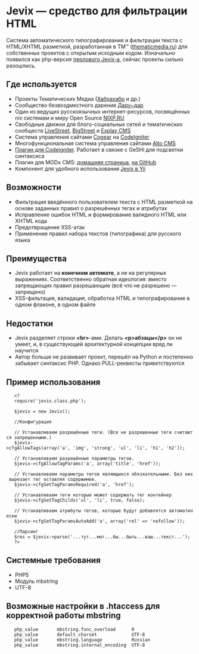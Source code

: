 = Jevix — средство для фильтрации HTML =
Система автоматического типографирования и фильтрации текста с HTML/XHTML разметкой, разработанная в ТМ™ ([http://thematicmedia.ru thematicmedia.ru]) для собственных проектов с открытым исходным кодом. Изначально появился как php-версия [http://jevix.ru перлового Jevix-а], сейчас проекты сильно разошлись.

== Где используется ==
* Проекты Тематических Медиа ([http://habrahabr.ru/ Хабрахабр] и др.)
* Сообщество безвоздместного дарения [http://darudar.org/ Дару~дар]
* Один из ведущих русскоязычных интернет-ресурсов, посвящённых nix системам и миру Open Source [http://www.nixp.ru/ NIXP.RU]
* Свободные движки для блого-социальных сетей и тематических сообществ [http://livestreet.ru/ LiveStreet], [http://bigstreet.ru/ BigStreet] и [http://explay.s/ Explay CMS]
* Система управления сайтами [http://cogear.ru/ Сogear] на [http://codeigniter.com/ CodeIgniter]
* Многофункциональная система управления сайтами [https://github.com/altocms/altocms Alto CMS]
* [http://www.coolweb.su/blog/7.html Плагин для Codeigniter]. Работает в связке с GeSHi для подсветки синтаксиса
* Плагин для MODx CMS: [http://bezumkin.ru/modx/jevix/ домашняя страница], [https://github.com/bezumkin/modx-jevix на GitHub]
* Компонент для удобного использования [https://github.com/tokolist/yii-components/blob/master/protected/extensions/yiicomp/widgets/YiiJevix/readme_ru.md Jevix в Yii]

== Возможности ==
* Фильтрация введённого пользователем текста с HTML разметкой на основе заданных правил о разрешённых тегах и атрибутах
* Исправление ошибок HTML и формирование валидного HTML или XHTML кода
* Предотвращение XSS-атак
* Применение правил набора текстов (типографика) для русского языка

== Преимущества ==
* Jevix работает на '''конечном автомате''', а не на регулярных выражениях. Соответственно обратная идеология: вместо запрещающих правил разрешающие (всё что не разрешено — запрещено)
* XSS-фильтация, валидация, обработка HTML и типографирование в одном флаконе, в одном файле

== Недостатки ==
* Jevix разделяет строки '''&lt;br&gt;'''-ами. Делать '''&lt;p&gt;абзацы&lt;/p&gt;''' он не умеет, и, в существующей архитектурной концепции вряд ли научится
* Автор больше не развивает проект, перешёл на Python и постепенно забывает синтаксис PHP. Однако PULL-реквесты приветствуются

==Пример использования==
    <?
    require('jevix.class.php');
    
    $jevix = new Jevix();
    
    //Конфигурация
    
    // Устанавливаем разрешённые теги. (Все не разрешенные теги считаются запрещенными.)
    $jevix->cfgAllowTags(array('a', 'img', 'strong', 'ul', 'li', 'h1', 'h2'));
    
    // Устанавливаем разрешённые параметры тегов.
    $jevix->cfgAllowTagParams('a', array('title', 'href'));
    
    // Устанавливаем параметры тегов являющиеся обязяательными. Без них вырезает тег оставляя содержимое.
    $jevix->cfgSetTagParamsRequired('a', 'href');
    
    // Устанавливаем теги которые может содержать тег контейнер
    $jevix->cfgSetTagChilds('ul', 'li', true, false);
    
    // Устанавливаем атрибуты тегов, которые будут добавлятся автоматически
    $jevix->cfgSetTagParamsAutoAdd('a', array('rel' => 'nofollow'));
    
    //Парсинг
    $res = $jevix->parse('...тут...мог...бы...быть...ваш...текст...');
    ?>

== Системные требования ==
* PHP5
* Модуль mbstring
* UTF-8

== Возможные настройки в .htaccess для корректной работы mbstring ==
    php_value       mbstring.func_overload      0
    php_value       default_charset             UTF-8
    php_value       mbstring.language           Russian
    php_value       mbstring.internal_encoding  UTF-8
